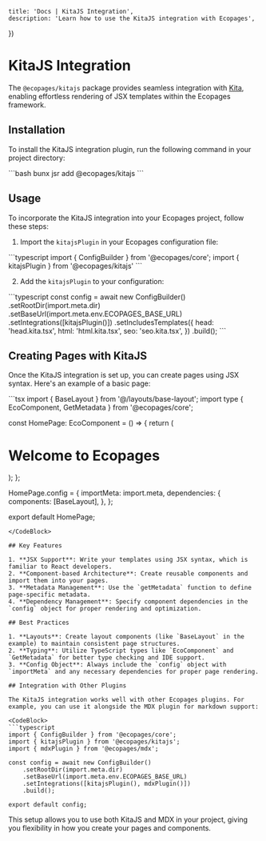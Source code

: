 

	title: 'Docs | KitaJS Integration',
	description: 'Learn how to use the KitaJS integration with Ecopages',
})

# KitaJS Integration

The `@ecopages/kitajs` package provides seamless integration with [Kita](https://kita.js.org/), enabling effortless rendering of JSX templates within the Ecopages framework.

## Installation

To install the KitaJS integration plugin, run the following command in your project directory:

<CodeBlock>
```bash
bunx jsr add @ecopages/kitajs
```
</CodeBlock>

## Usage

To incorporate the KitaJS integration into your Ecopages project, follow these steps:

1. Import the `kitajsPlugin` in your Ecopages configuration file:

<CodeBlock>
```typescript
import { ConfigBuilder } from '@ecopages/core';
import { kitajsPlugin } from '@ecopages/kitajs'
```
</CodeBlock>

2. Add the `kitajsPlugin` to your configuration:

<CodeBlock>
```typescript
const config = await new ConfigBuilder()
	.setRootDir(import.meta.dir)
	.setBaseUrl(import.meta.env.ECOPAGES_BASE_URL)
	.setIntegrations([kitajsPlugin()])
	.setIncludesTemplates({
		head: 'head.kita.tsx',
		html: 'html.kita.tsx',
		seo: 'seo.kita.tsx',
	})
	.build();
```
</CodeBlock>

## Creating Pages with KitaJS

Once the KitaJS integration is set up, you can create pages using JSX syntax. Here's an example of a basic page:

<CodeBlock>
```tsx
import { BaseLayout } from '@/layouts/base-layout';
import type { EcoComponent, GetMetadata } from '@ecopages/core';

const HomePage: EcoComponent = () => {
  return (
    <BaseLayout>
      <h1>Welcome to Ecopages</h1>
    </BaseLayout>
  );
};

HomePage.config = {
	importMeta: import.meta,
	dependencies: {
		components: [BaseLayout],
	},
};

export default HomePage;
```
</CodeBlock>

## Key Features

1. **JSX Support**: Write your templates using JSX syntax, which is familiar to React developers.
2. **Component-based Architecture**: Create reusable components and import them into your pages.
3. **Metadata Management**: Use the `getMetadata` function to define page-specific metadata.
4. **Dependency Management**: Specify component dependencies in the `config` object for proper rendering and optimization.

## Best Practices

1. **Layouts**: Create layout components (like `BaseLayout` in the example) to maintain consistent page structures.
2. **Typing**: Utilize TypeScript types like `EcoComponent` and `GetMetadata` for better type checking and IDE support.
3. **Config Object**: Always include the `config` object with `importMeta` and any necessary dependencies for proper page rendering.

## Integration with Other Plugins

The KitaJS integration works well with other Ecopages plugins. For example, you can use it alongside the MDX plugin for markdown support:

<CodeBlock>
```typescript
import { ConfigBuilder } from '@ecopages/core';
import { kitajsPlugin } from '@ecopages/kitajs';
import { mdxPlugin } from '@ecopages/mdx';

const config = await new ConfigBuilder()
	.setRootDir(import.meta.dir)
	.setBaseUrl(import.meta.env.ECOPAGES_BASE_URL)
	.setIntegrations([kitajsPlugin(), mdxPlugin()])
	.build();

export default config;
```
</CodeBlock>

This setup allows you to use both KitaJS and MDX in your project, giving you flexibility in how you create your pages and components.